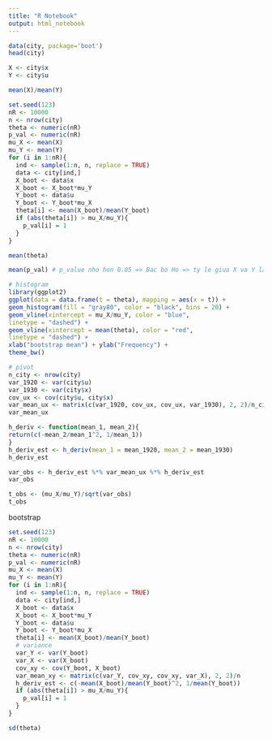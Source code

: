 ```yaml
---
title: "R Notebook"
output: html_notebook
---
```


```r
data(city, package='boot')
head(city)
```

```r
X <- city$x
Y <- city$u
```

```r
mean(X)/mean(Y)
```

```r
set.seed(123)
nR <- 10000
n <- nrow(city)
theta <- numeric(nR)
p_val <- numeric(nR)
mu_X <- mean(X)
mu_Y <- mean(Y)
for (i in 1:nR){
  ind <- sample(1:n, n, replace = TRUE)
  data <- city[ind,]
  X_boot <- data$x
  X_boot <- X_boot*mu_Y
  Y_boot <- data$u
  Y_boot <- Y_boot*mu_X
  theta[i] <- mean(X_boot)/mean(Y_boot)
  if (abs(theta[i]) > mu_X/mu_Y){
    p_val[i] = 1
  }
}
```

```r
mean(theta)
```
```r
mean(p_val) # p_value nho hon 0.05 => Bac bo Ho => ty le giua X va Y la khac 1
```

```r
# histogram
library(ggplot2)
ggplot(data = data.frame(t = theta), mapping = aes(x = t)) +
geom_histogram(fill = "gray80", color = "black", bins = 20) +
geom_vline(xintercept = mu_X/mu_Y, color = "blue",
linetype = "dashed") +
geom_vline(xintercept = mean(theta), color = "red",
linetype = "dashed") +
xlab("bootstrap mean") + ylab("Frequency") +
theme_bw()
```

```r
# pivot
n_city <- nrow(city)
var_1920 <- var(city$u)
var_1930 <- var(city$x)
cov_ux <- cov(city$u, city$x)
var_mean_ux <- matrix(c(var_1920, cov_ux, cov_ux, var_1930), 2, 2)/n_city
var_mean_ux
```
```r
h_deriv <- function(mean_1, mean_2){
return(c(-mean_2/mean_1^2, 1/mean_1))
}
h_deriv_est <- h_deriv(mean_1 = mean_1920, mean_2 = mean_1930)
h_deriv_est
```

```r
var_obs <- h_deriv_est %*% var_mean_ux %*% h_deriv_est
var_obs
```
```r
t_obs <- (mu_X/mu_Y)/sqrt(var_obs)
t_obs
```
bootstrap

```r
set.seed(123)
nR <- 10000
n <- nrow(city)
theta <- numeric(nR)
p_val <- numeric(nR)
mu_X <- mean(X)
mu_Y <- mean(Y)
for (i in 1:nR){
  ind <- sample(1:n, n, replace = TRUE)
  data <- city[ind,]
  X_boot <- data$x
  X_boot <- X_boot*mu_Y
  Y_boot <- data$u
  Y_boot <- Y_boot*mu_X
  theta[i] <- mean(X_boot)/mean(Y_boot)
  # variance
  var_Y <- var(Y_boot)
  var_X <- var(X_boot)
  cov_xy <- cov(Y_boot, X_boot)
  var_mean_xy <- matrix(c(var_Y, cov_xy, cov_xy, var_X), 2, 2)/n
  h_deriv_est <- c(-mean(X_boot)/mean(Y_boot)^2, 1/mean(Y_boot))
  if (abs(theta[i]) > mu_X/mu_Y){
    p_val[i] = 1
  }
}
```
```r
sd(theta)
```
```r
```



